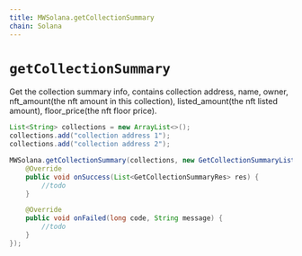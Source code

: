 ```yaml
---
title: MWSolana.getCollectionSummary
chain: Solana
---
```


# `getCollectionSummary`
Get the collection summary info, contains collection address, name, owner, nft_amount(the nft amount in this collection), listed_amount(the nft listed amount), floor_price(the nft floor price).

```java
List<String> collections = new ArrayList<>();
collections.add("collection address 1");
collections.add("collection address 2");

MWSolana.getCollectionSummary(collections, new GetCollectionSummaryListener() {
    @Override
    public void onSuccess(List<GetCollectionSummaryRes> res) {
        //todo
    }

    @Override
    public void onFailed(long code, String message) {
        //todo
    }
});
```
